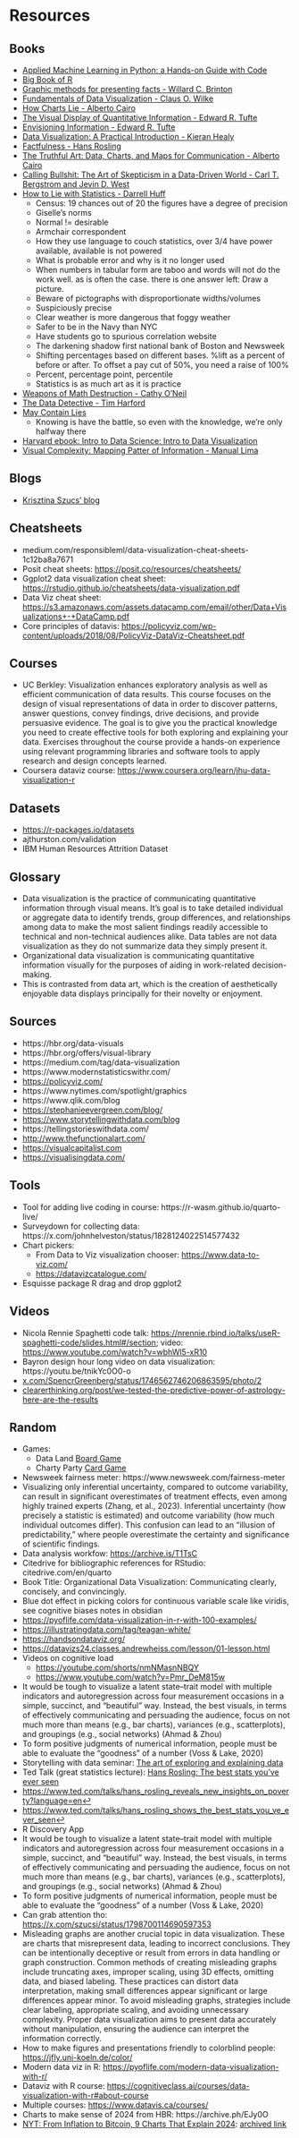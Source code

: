# Resources {.unnumbered}

## Books

- [Applied Machine Learning in Python: a Hands-on Guide with Code](http://geostatsguy.github.io/MachineLearningDemos_Book/intro.html)
-   [Big Book of R](https://www.bigbookofr.com/)
-   [Graphic methods for presenting facts - Willard C. Brinton](https://archive.org/details/graphicmethodsfo00brinrich)
-   [Fundamentals of Data Visualization - Claus O. Wilke](https://clauswilke.com/dataviz)
-   [How Charts Lie - Alberto Cairo](https://www.amazon.com/How-Charts-Lie-Getting-Graphs/dp/1324001569)
-   [The Visual Display of Quantitative Information - Edward R. Tufte](https://www.amazon.com/Visual-Display-Quantitative-Information/dp/096139214)
-   [Envisioning Information - Edward R. Tufte](https://www.amazon.com/Envisioning-Information-Edward-R-Tufte/dp/0961392118)
-   [Data Visualization: A Practical Introduction - Kieran Healy](https://www.amazon.com/Data-Visualization-Practical-Introduction/dp/069118162X)
-   [Factfulness - Hans Rosling](https://www.amazon.com/Factfulness-Reasons-World-Things-Better/dp/1250107814)
-   [The Truthful Art: Data, Charts, and Maps for Communication - Alberto Cairo](https://www.amazon.com/Truthful-Art-Charts-Maps-Communication/dp/0321934075)
-   [Calling Bullshit: The Art of Skepticism in a Data-Driven World - Carl T. Bergstrom and Jevin D. West](https://www.amazon.com/Calling-Bullshit-Skepticism-Data-Driven-World/dp/0525509186)
-   [How to Lie with Statistics - Darrell Huff](https://www.amazon.com/How-Lie-Statistics-Darrell-Huff/dp/0393310728)
    -   Census: 19 chances out of 20 the figures have a degree of precision
    -   Giselle's norms
    -   Normal != desirable
    -   Armchair correspondent
    -   How they use language to couch statistics, over 3/4 have power available, available is not powered
    -   What is probable error and why is it no longer used
    -   When numbers in tabular form are taboo and words will not do the work well. as is often the case. there is one answer left: Draw a picture.
    -   Beware of pictographs with disproportionate widths/volumes
    -   Suspiciously precise
    -   Clear weather is more dangerous that foggy weather
    -   Safer to be in the Navy than NYC
    -   Have students go to spurious correlation website
    -   The darkening shadow first national bank of Boston and Newsweek
    -   Shifting percentages based on different bases. %lift as a percent of before or after. To offset a pay cut of 50%, you need a raise of 100%
    -   Percent, percentage point, percentile
    -   Statistics is as much art as it is practice
-   [Weapons of Math Destruction - Cathy O’Neil](https://www.amazon.com/Weapons-Math-Destruction-Increases-Inequality/dp/0553418815)
-   [The Data Detective - Tim Harford](https://www.amazon.com/Data-Detective-Easy-Rules-Statistics/dp/0593084595)
-   [May Contain Lies](https://www.amazon.com/May-Contain-Lies-Statistics-Biases_And/dp/0520405854)
    -   Knowing is have the battle, so even with the knowledge, we're only halfway there
-   [Harvard ebook: Intro to Data Science: Intro to Data Visualization](https://rafalab.dfci.harvard.edu/dsbook-part-1/dataviz/ggplot2.html)
-   [Visual Complexity: Mapping Patter of Information - Manual Lima](https://www.amazon.com/Visual-Complexity-Mapping-Patterns-Information/dp/1616892196)

## Blogs

- [Krisztina Szucs' blog](https://krisztinaszucs.com/blog/)

## Cheatsheets

-   medium.com/responsibleml/data-visualization-cheat-sheets-1c12ba8a7671
-   Posit cheat sheets: <https://posit.co/resources/cheatsheets/>
-   Ggplot2 data visualization cheat sheet: <https://rstudio.github.io/cheatsheets/data-visualization.pdf>
-   Data Viz cheat sheet: <https://s3.amazonaws.com/assets.datacamp.com/email/other/Data+Visualizations+-+DataCamp.pdf>
-   Core principles of datavis: <https://policyviz.com/wp-content/uploads/2018/08/PolicyViz-DataViz-Cheatsheet.pdf>

## Courses

-   UC Berkley: Visualization enhances exploratory analysis as well as efficient communication of data results. This course focuses on the design of visual representations of data in order to discover patterns, answer questions, convey findings, drive decisions, and provide persuasive evidence. The goal is to give you the practical knowledge you need to create effective tools for both exploring and explaining your data. Exercises throughout the course provide a hands-on experience using relevant programming libraries and software tools to apply research and design concepts learned.
-   Coursera dataviz course: <https://www.coursera.org/learn/jhu-data-visualization-r>

## Datasets

-   <https://r-packages.io/datasets>
-   ajthurston.com/validation
-   IBM Human Resources Attrition Dataset

## Glossary

-   Data visualization is the practice of communicating quantitative information through visual means. It's goal is to take detailed individual or aggregate data to identify trends, group differences, and relationships among data to make the most salient findings readily accessible to technical and non-technical audiences alike. Data tables are not data visualization as they do not summarize data they simply present it.
-   Organizational data visualization is communicating quantitative information visually for the purposes of aiding in work-related decision-making.
-   This is contrasted from data art, which is the creation of aesthetically enjoyable data displays principally for their novelty or enjoyment.

## Sources

-   https://hbr.org/data-visuals
-   https://hbr.org/offers/visual-library
-   https://medium.com/tag/data-visualization
-   https://www.modernstatisticswithr.com/
-   <https://policyviz.com/>
-   https://www.nytimes.com/spotlight/graphics
-   https://www.qlik.com/blog
-   <https://stephanieevergreen.com/blog/>
-   <https://www.storytellingwithdata.com/blog>
-   https://tellingstorieswithdata.com/
-   <http://www.thefunctionalart.com/>
-   <https://visualcapitalist.com>
-   <https://visualisingdata.com/>

## Tools

-   Tool for adding live coding in course: https://r-wasm.github.io/quarto-live/
-   Surveydown for collecting data: https://x.com/johnhelveston/status/1828124022514577432
-   Chart pickers:
    -   From Data to Viz visualization chooser: <https://www.data-to-viz.com/>
    -   <https://datavizcatalogue.com/>
-   Esquisse package R drag and drop ggplot2

## Videos

-   Nicola Rennie Spaghetti code talk: <https://nrennie.rbind.io/talks/useR-spaghetti-code/slides.html#/section>; video: <https://www.youtube.com/watch?v=wbhWl5-xR10>
-   Bayron design hour long video on data visualization: https://youtu.be/tnikYc0O0-o
-   [x.com/SpencrGreenberg/status/1746562746206863595/photo/2](https://x.com/SpencrGreenberg/status/1746562746206863595/photo/2)
-   [clearerthinking.org/post/we-tested-the-predictive-power-of-astrology-here-are-the-results](https://www.clearerthinking.org/post/we-tested-the-predictive-power-of-astrology-here-are-the-results)

## Random

-   Games:
    -   Data Land [Board Game](https://www.juliepeasley.com/data-land-board-game)
    -   Charty Party [Card Game](https://www.veryspecialgames.com/products/charty-party)
-   Newsweek fairness meter: https://www.newsweek.com/fairness-meter
-   Visualizing only inferential uncertainty, compared to outcome variability, can result in significant overestimates of treatment effects, even among highly trained experts (Zhang, et al., 2023). Inferential uncertainty (how precisely a statistic is estimated) and outcome variability (how much individual outcomes differ). This confusion can lead to an "illusion of predictability," where people overestimate the certainty and significance of scientific findings.
-   Data analysis workfow: <https://archive.is/T1TsC>
-   Citedrive for bibliographic references for RStudio: citedrive.com/en/quarto
-   Book Title: Organizational Data Visualization: Communicating clearly, concisely, and convincingly.
-   Blue dot effect in picking colors for continuous variable scale like viridis, see cognitive biases notes in obsidian
-   <https://pyoflife.com/data-visualization-in-r-with-100-examples/>
-   <https://illustratingdata.com/tag/teagan-white/>
-   <https://handsondataviz.org/>
-   <https://datavizs24.classes.andrewheiss.com/lesson/01-lesson.html>
-   Videos on cognitive load
    -   <https://youtube.com/shorts/nmNMasnNBQY>
    -   <https://www.youtube.com/watch?v=Pmr_DeM815w>
-   It would be tough to visualize a latent state–trait model with multiple indicators and autoregression across four measurement occasions in a simple, succinct, and “beautiful” way. Instead, the best visuals, in terms of effectively communicating and persuading the audience, focus on not much more than means (e.g., bar charts), variances (e.g., scatterplots), and groupings (e.g., social networks) (Ahmad & Zhou)
-   To form positive judgments of numerical information, people must be able to evaluate the “goodness” of a number (Voss & Lake, 2020)
-   Storytelling with data seminar: [The art of exploring and explaining data](https://www.youtube.com/live/IfKlOC5HSHI)
-   Ted Talk (great statistics lecture): [Hans Rosling: The best stats you've ever seen](https://www.ted.com/talks/hans_rosling_the_best_stats_you_ve_ever_seen?language=en&subtitle=en)
-   <https://www.ted.com/talks/hans_rosling_reveals_new_insights_on_poverty?language=en>[↩︎](https://rafalab.dfci.harvard.edu/dsbook-part-1/dataviz/intro-dataviz.html#fnref5)
-   <https://www.ted.com/talks/hans_rosling_shows_the_best_stats_you_ve_ever_seen>[↩︎](https://rafalab.dfci.harvard.edu/dsbook-part-1/dataviz/intro-dataviz.html#fnref6)
-   R Discovery App
-   It would be tough to visualize a latent state–trait model with multiple indicators and autoregression across four measurement occasions in a simple, succinct, and “beautiful” way. Instead, the best visuals, in terms of effectively communicating and persuading the audience, focus on not much more than means (e.g., bar charts), variances (e.g., scatterplots), and groupings (e.g., social networks) (Ahmad & Zhou)
-   To form positive judgments of numerical information, people must be able to evaluate the “goodness” of a number (Voss & Lake, 2020)
-   Can grab attention tho: <https://x.com/szucsi/status/1798700114690597353>
-   Misleading graphs are another crucial topic in data visualization. These are charts that misrepresent data, leading to incorrect conclusions. They can be intentionally deceptive or result from errors in data handling or graph construction. Common methods of creating misleading graphs include truncating axes, improper scaling, using 3D effects, omitting data, and biased labeling. These practices can distort data interpretation, making small differences appear significant or large differences appear minor. To avoid misleading graphs, strategies include clear labeling, appropriate scaling, and avoiding unnecessary complexity. Proper data visualization aims to present data accurately without manipulation, ensuring the audience can interpret the information correctly.
-   How to make figures and presentations friendly to colorblind people: <https://jfly.uni-koeln.de/color/>
-   Modern data viz in R: <https://pyoflife.com/modern-data-visualization-with-r/>
-   Dataviz with R course: <https://cognitiveclass.ai/courses/data-visualization-with-r#about-course>
-   Multiple courses: <https://www.datavis.ca/courses/>
-   Charts to make sense of 2024 from HBR: https://archive.ph/EJy0O
-   [NYT: From Inflation to Bitcoin, 9 Charts That Explain 2024](https://www.nytimes.com/2024/12/21/business/dealbook/business-economy-charts.html): [archived link](https://archive.is/1FDZd)